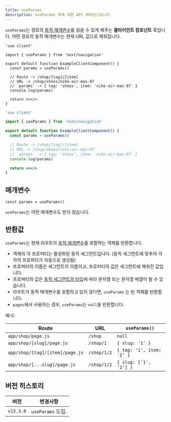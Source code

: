 ```yaml
---
title: useParams
description: useParams 훅에 대한 API 레퍼런스입니다.
---
```


`useParams`는 경로의 [동적 매개변수](/docs/app/building-your-application/routing/dynamic-routes)를 읽을 수 있게 해주는 **클라이언트 컴포넌트** 훅입니다. 어떤 경로의 동적 매개변수는 현재 URL 값으로 채워집니다.

```tsx filename="app/example-client-component.tsx" switcher
'use client'

import { useParams } from 'next/navigation'

export default function ExampleClientComponent() {
  const params = useParams()

  // Route -> /shop/[tag]/[item]
  // URL -> /shop/shoes/nike-air-max-97
  // `params` -> { tag: 'shoes', item: 'nike-air-max-97' }
  console.log(params)

  return <></>
}
```

```jsx filename="app/example-client-component.js" switcher
'use client'

import { useParams } from 'next/navigation'

export default function ExampleClientComponent() {
  const params = useParams()

  // Route -> /shop/[tag]/[item]
  // URL -> /shop/shoes/nike-air-max-97
  // `params` -> { tag: 'shoes', item: 'nike-air-max-97' }
  console.log(params)

  return <></>
}
```

## 매개변수

```tsx
const params = useParams()
```

`useParams`는 어떤 매개변수도 받지 않습니다.

## 반환값

`useParams`는 현재 라우트의 [동적 매개변수](/docs/app/building-your-application/routing/dynamic-routes)를 포함하는 객체를 반환합니다.

- 객체의 각 프로퍼티는 활성화된 동적 세그먼트입니다. (동적 세그먼트에 맞추어 각각의 프로퍼티가 자동으로 생성됨)
- 프로퍼티의 이름은 세그먼트의 이름이고, 프로퍼티의 값은 세그먼트에 채워진 값입니다.
- 프로퍼티의 값은 [동적 세그먼트의 타입](/docs/app/building-your-application/routing/dynamic-routes)에 따라 문자열 또는 문자열 배열이 될 수 있습니다.
- 라우트가 동적 매개변수를 포함하고 있지 않다면, `useParams` 는 빈 객체를 반환합니다.
- `pages`에서 사용하는 경우, `useParams`는 `null`을 반환합니다.

예시:

| Route                           | URL         | `useParams()`             |
| ------------------------------- | ----------- | ------------------------- |
| `app/shop/page.js`              | `/shop`     | `null`                    |
| `app/shop/[slug]/page.js`       | `/shop/1`   | `{ slug: '1' }`           |
| `app/shop/[tag]/[item]/page.js` | `/shop/1/2` | `{ tag: '1', item: '2' }` |
| `app/shop/[...slug]/page.js`    | `/shop/1/2` | `{ slug: ['1', '2'] }`    |

## 버전 히스토리

| 버전   | 변경사항           |
| --------- | ----------------- |
| `v13.3.0` | `useParams` 도입. |
